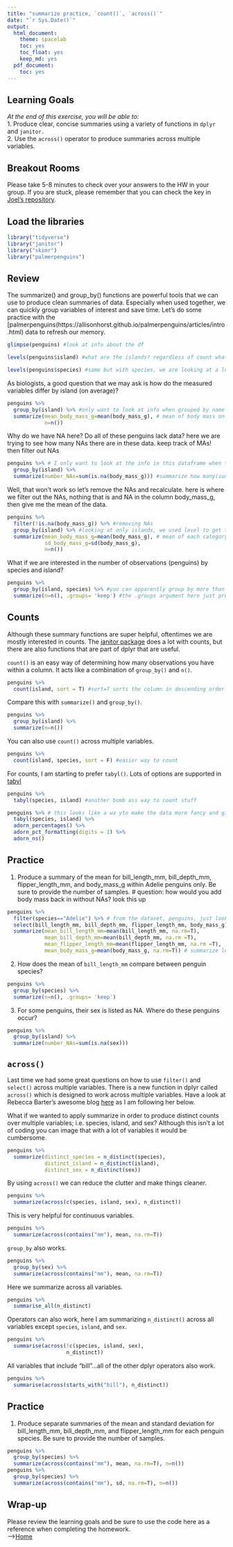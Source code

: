```yaml
---
title: "summarize practice, `count()`, `across()`"
date: "`r Sys.Date()`"
output:
  html_document: 
    theme: spacelab
    toc: yes
    toc_float: yes
    keep_md: yes
  pdf_document:
    toc: yes
---
```


## Learning Goals
*At the end of this exercise, you will be able to:*    
1. Produce clear, concise summaries using a variety of functions in `dplyr` and `janitor.`  
2. Use the `across()` operator to produce summaries across multiple variables.  

## Breakout Rooms  
Please take 5-8 minutes to check over your answers to the HW in your group. If you are stuck, please remember that you can check the key in [Joel's repository](https://github.com/jmledford3115/BIS15LW2021_jledford).  

## Load the libraries
```r
library("tidyverse")
library("janitor")
library("skimr")
library("palmerpenguins")
```

## Review
The summarize() and group_by() functions are powerful tools that we can use to produce clean summaries of data. Especially when used together, we can quickly group variables of interest and save time. Let's do some practice with the [palmerpenguins(https://allisonhorst.github.io/palmerpenguins/articles/intro.html) data to refresh our memory.
```r
glimpse(penguins) #look at info about the df
```
```r
levels(penguins$island) #what are the islands? regardless of count what will we find in here?
```
```r
levels(penguins$species) #same but with species, we are looking at a lot of data for only a few species
```

As biologists, a good question that we may ask is how do the measured variables differ by island (on average)?
```r
penguins %>% 
  group_by(island) %>% #only want to look at info when grouped by name of island
  summarize(mean_body_mass_g=mean(body_mass_g), # mean of body mass on each island
            n=n())
```

Why do we have NA here? Do all of these penguins lack data?
here we are trying to see how many NAs there are in these data. keep track of MAs! then filter out NAs
```r
penguins %>% # I only want to look at the info in this dataframe when these groups of islands are squished together
  group_by(island) %>% 
  summarize(number_NAs=sum(is.na(body_mass_g))) #summarize how many(sum) NAs(is.na) are in the column body_mass_g for each island(group_by).
```

Well, that won't work so let's remove the NAs and recalculate.
here is where we filter out the NAs, nothing that is and NA in the column body_mass_g, then give me the mean of the data. 
```r
penguins %>% 
  filter(!is.na(body_mass_g)) %>% #removing NAs
  group_by(island) %>% #looking at only islands, we used level to get this
  summarize(mean_body_mass_g=mean(body_mass_g), # mean of each category when grouped by island but more than one category this time
            sd_body_mass_g=sd(body_mass_g),
            n=n())
```

What if we are interested in the number of observations (penguins) by species and island?
```r
penguins %>% 
  group_by(island, species) %>% #you can apparently group by more than 1 thing. torgerson only has adelie penguins on it, gentoo are only on Biscoe island
  summarize(n=n(), .groups= 'keep') #the .groups argument here just prevents a warning message #n=n() n is the name of a new column. this is counting how many penguins are in each group
```

## Counts
Although these summary functions are super helpful, oftentimes we are mostly interested in counts. The [janitor package](https://garthtarr.github.io/meatR/janitor.html) does a lot with counts, but there are also functions that are part of dplyr that are useful.  

`count()` is an easy way of determining how many observations you have within a column. It acts like a combination of `group_by()` and `n()`.
```r
penguins %>% 
  count(island, sort = T) #sort=T sorts the column in descending order
```

Compare this with `summarize()` and `group_by()`.
```r
penguins %>% 
  group_by(island) %>% 
  summarize(n=n())
```

You can also use `count()` across multiple variables.
```r
penguins %>% 
  count(island, species, sort = F) #easier way to count
```

For counts, I am starting to prefer `tabyl()`. Lots of options are supported in [tabyl](https://cran.r-project.org/web/packages/janitor/vignettes/tabyls.html)
```r
penguins %>% 
  tabyl(species, island) #another bomb ass way to count stuff
```

```r
penguins %>% # this looks like a wa yto make the data more fancy and give a bit more info
  tabyl(species, island) %>% 
  adorn_percentages() %>% 
  adorn_pct_formatting(digits = 1) %>%
  adorn_ns()
```

## Practice
1. Produce a summary of the mean for bill_length_mm, bill_depth_mm, flipper_length_mm, and body_mass_g within Adelie penguins only. Be sure to provide the number of samples.
# question: how would you add body mass back in without NAs? look this up
```r
penguins %>%
  filter(species=="Adelie") %>% # from the dataset, penguins, just look at info for species(column) Adelie(value). filteR=rows
  select(bill_length_mm, bill_depth_mm, flipper_length_mm, body_mass_g) %>%  # the only colums we are interested in are these here. seleCt=columns
  summarize(mean_bill_length_mm=mean(bill_length_mm, na.rm=T), 
            mean_bill_depth_mm=mean(bill_depth_mm, na.rm =T), 
            mean_flipper_length_mm=mean(flipper_length_mm, na.rm =T), 
            mean_body_mass_g=mean(body_mass_g, na.rm=T)) # summarize lets us use different statistics to get info out. here we are wanting the mean of some columns and wew are making whole new columns based on the answers
```
2. How does the mean of `bill_length_mm` compare between penguin species?
```r
penguins %>% 
  group_by(species) %>% 
  summarize(n=n(), .groups= 'keep')
```

3. For some penguins, their sex is listed as NA. Where do these penguins occur?
```r
penguins %>% 
  group_by(island) %>% 
  summarize(number_NAs=sum(is.na(sex)))
```

## `across()`
Last time we had some great questions on how to use `filter()` and `select()` across multiple variables. There is a new function in dplyr called `across()` which is designed to work across multiple variables. Have a look at Rebecca Barter's awesome blog [here](http://www.rebeccabarter.com/blog/2020-07-09-across/) as I am following her below.  

What if we wanted to apply summarize in order to produce distinct counts over multiple variables; i.e. species, island, and sex? Although this isn't a lot of coding you can image that with a lot of variables it would be cumbersome.
```r
penguins %>%
  summarize(distinct_species = n_distinct(species),
            distinct_island = n_distinct(island),
            distinct_sex = n_distinct(sex))
```

By using `across()` we can reduce the clutter and make things cleaner. 
```r
penguins %>%
  summarize(across(c(species, island, sex), n_distinct))
```

This is very helpful for continuous variables.
```r
penguins %>%
  summarize(across(contains("mm"), mean, na.rm=T))
```

`group_by` also works.
```r
penguins %>%
  group_by(sex) %>% 
  summarize(across(contains("mm"), mean, na.rm=T))
```

Here we summarize across all variables.
```r
penguins %>%
  summarise_all(n_distinct)
```

Operators can also work, here I am summarizing `n_distinct()` across all variables except `species`, `island`, and `sex`.
```r
penguins %>%
  summarise(across(!c(species, island, sex), 
                   n_distinct))
```

All variables that include "bill"...all of the other dplyr operators also work.
```r
penguins %>%
  summarise(across(starts_with("bill"), n_distinct))
```

## Practice
1. Produce separate summaries of the mean and standard deviation for bill_length_mm, bill_depth_mm, and flipper_length_mm for each penguin species. Be sure to provide the number of samples.  
```r
penguins %>%
  group_by(species) %>% 
  summarize(across(contains("mm"), mean, na.rm=T), n=n())
penguins %>%
  group_by(species) %>% 
  summarize(across(contains("mm"), sd, na.rm=T), n=n())
```


## Wrap-up  

Please review the learning goals and be sure to use the code here as a reference when completing the homework.  
-->[Home](https://jmledford3115.github.io/datascibiol/)